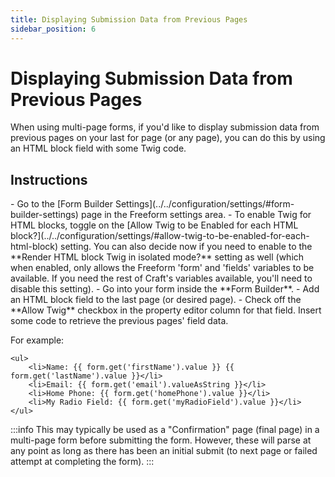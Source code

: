 ```yaml
---
title: Displaying Submission Data from Previous Pages
sidebar_position: 6
---
```



# Displaying Submission Data from Previous Pages <Badge type="feature" text="3.10+" />

When using multi-page forms, if you'd like to display submission data from previous pages on your last for page (or any page), you can do this by using an HTML block field with some Twig code.

## Instructions

<VerticalStepWrapper>
<StepMarkdown stepTitle="Step 1">
- Go to the [Form Builder Settings](../../configuration/settings/#form-builder-settings) page in the Freeform settings area.
- To enable Twig for HTML blocks, toggle on the [Allow Twig to be Enabled for each HTML block?](../../configuration/settings/#allow-twig-to-be-enabled-for-each-html-block) setting. You can also decide now if you need to enable to the **Render HTML block Twig in isolated mode?** setting as well (which when enabled, only allows the Freeform 'form' and 'fields' variables to be available. If you need the rest of Craft's variables available, you'll need to disable this setting).

</StepMarkdown>
<StepMarkdown stepTitle="Step 2">
- Go into your form inside the **Form Builder**.
- Add an HTML block field to the last page (or desired page).
- Check off the **Allow Twig** checkbox in the property editor column for that field.

</StepMarkdown>
<StepMarkdown stepTitle="Step 3">
Insert some code to retrieve the previous pages' field data.

For example:

```twig showLineNumbers
<ul>
    <li>Name: {{ form.get('firstName').value }} {{ form.get('lastName').value }}</li>
    <li>Email: {{ form.get('email').valueAsString }}</li>
    <li>Home Phone: {{ form.get('homePhone').value }}</li>
    <li>My Radio Field: {{ form.get('myRadioField').value }}</li>
</ul>
```

</StepMarkdown>

</VerticalStepWrapper>

:::info
This may typically be used as a "Confirmation" page (final page) in a multi-page form before submitting the form. However, these will parse at any point as long as there has been an initial submit (to next page or failed attempt at completing the form).
:::
